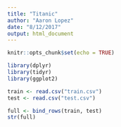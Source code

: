 ```yaml
---
title: "Titanic"
author: "Aaron Lopez"
date: "8/12/2017"
output: html_document
---
```


```r
knitr::opts_chunk$set(echo = TRUE)

library(dplyr)
library(tidyr)
library(ggplot2)

train <- read.csv("train.csv")
test <- read.csv("test.csv")

full <- bind_rows(train, test)
str(full)

```

